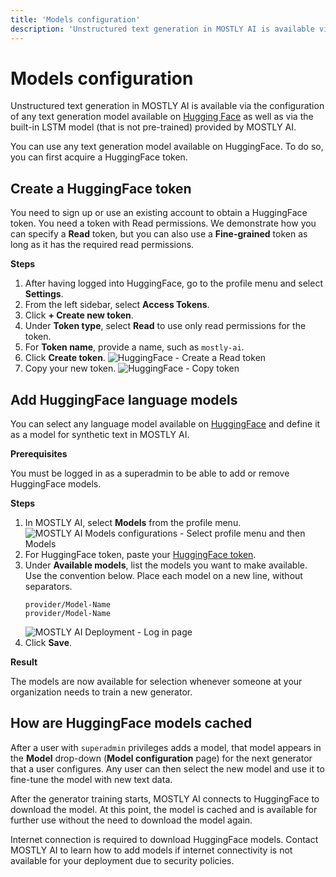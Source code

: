 ```yaml
---
title: 'Models configuration'
description: 'Unstructured text generation in MOSTLY AI is available via the configuration of any text generation model available on Hugging Face as well as via the built-in LSTM model (that is not pre-trained) provided by MOSTLY AI.'
---
```



# Models configuration

Unstructured text generation in MOSTLY AI is available via the configuration of any text generation model available on [Hugging Face](https://huggingface.co/) as well as via the built-in LSTM model (that is not pre-trained) provided by MOSTLY AI.

You can use any text generation model available on HuggingFace. To do so, you can first acquire a HuggingFace token.

## Create a HuggingFace token

You need to sign up or use an existing account to obtain a HuggingFace token. You need a token with Read permissions. We demonstrate how you can specify a **Read** token, but you can also use a **Fine-grained** token as long as it has the required read permissions.

**Steps**

1. After having logged into HuggingFace, go to the profile menu and select **Settings**.
2. From the left sidebar, select **Access Tokens**.
3. Click **+ Create new token**.
4. Under **Token type**, select **Read** to use only read permissions for the token.
5. For **Token name**, provide a name, such as `mostly-ai`.
6. Click **Create token**.
    <Image
        src="/docs/docimages/administration/models/hugging-face-token-01-create-token.webp"
        alt="HuggingFace - Create a Read token"
        width={800}
        height={300}
    />
7. Copy your new token.
    <Image
        src="/docs/docimages/administration/models/hugging-face-token-02-copy-token.webp"
        alt="HuggingFace - Copy token"
        width={800}
        height={300}
    />

## Add HuggingFace language models

You can select any language model available on [HuggingFace](https://huggingface.co/) and define it as a model for synthetic text in MOSTLY AI.

**Prerequisites**

You must be logged in as a superadmin to be able to add or remove HuggingFace models.

**Steps**

1. In MOSTLY AI, select **Models** from the profile menu.
    <Image
        src="/docs/docimages/administration/models/configure-models-01-profile-select-models.webp"
        alt="MOSTLY AI Models configurations - Select profile menu and then Models"
        width={800}
        height={300}
    />
2. For HuggingFace token, paste your [HuggingFace token](#create-a-huggingface-token).
3. Under **Available models**, list the models you want to make available.<br />
    Use the convention below. Place each model on a new line, without separators.<br />
    ```
    provider/Model-Name
    provider/Model-Name
    ```
    <Image
        src="/docs/docimages/administration/models/01-configure-huggingface-models.webp"
        alt="MOSTLY AI Deployment - Log in page"
        width={800}
        height={300}
    />
3. Click **Save**.

**Result**

The models are now available for selection whenever someone at your organization needs to train a new generator.

## How are HuggingFace models cached

After a user with `superadmin` privileges adds a model, that model appears in the **Model** drop-down (**Model configuration** page) for the next generator that a user configures. Any user can then select the new model and use it to fine-tune the model with new text data.

After the generator training starts, MOSTLY AI connects to HuggingFace to download the model. At this point, the model is cached and is available for further use without the need to download the model again.

<Callout>
Internet connection is required to download HuggingFace models. Contact MOSTLY AI to learn how to add models if internet connectivity is not available for your deployment due to security policies.
</Callout>